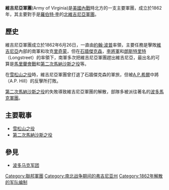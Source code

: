 {{noteTA
|T=zh-hans:弗吉尼亚军团;zh-hk:維珍尼亞軍團;zh-tw:維吉尼亞軍團;
|dt=大陆：弗吉尼亚军团；香港：維珍尼亞軍團；台灣：維吉尼亞軍團；
|1=zh-hans:弗吉尼亚;zh-hk:維珍尼亞;zh-tw:維吉尼亞;
|d1=大陆：弗吉尼亚；香港：維珍尼亞；台灣：維吉尼亞；
}}
'''維吉尼亞軍團'''(Army of Virginia)是[[美國內戰|美國內戰]]時北方的一支主要軍團，成立於1862年，其主要對手是[[羅伯特·李|羅伯特·李]]的[[北維吉尼亞軍團|北維吉尼亞軍團]]。

==歷史==
維吉尼亞軍團成立於1862年6月26日，一直由[[約翰·波普_(軍事將領)|約翰·波普]]率領，主要任務是擊敗[[維吉尼亞|維吉尼亞]]內部的南軍和攻克[[里奇蒙|里奇蒙]]，但在[[石牆傑克森|石牆傑克森]]，[[羅伯特·李|李將軍]]和[[朗斯特里特|朗斯特里特]]（Longstreet）的率領下，南軍多次把維吉尼亞軍團趕出維吉尼亞，最出名的可算是[[馬里蘭會戰|馬里蘭會戰]]和[[第二次馬納沙斯之役|第二次馬納沙斯之役]]等。

在[[雪松山之役|雪松山之役]]時，維吉尼亞軍團曾打退了石牆傑克森的軍旅，但被[[A.P.希爾|A.P.希爾]]中將（A.P. Hill）的反擊所打敗。

[[第二次馬納沙斯之役|第二次馬納沙斯之役]]的失敗導致維吉尼亞軍團的解散，部隊多被派往著名的[[波多馬克軍團|波多馬克軍團]]。

==主要戰事==
* [[雪松山之役|雪松山之役]]
* [[第二次馬納沙斯之役|第二次馬納沙斯之役]]

==參見==
* [[波多马克军团|波多马克军团]]

[[Category:聯邦軍團|Category:聯邦軍團]]
[[Category:南北战争期间的弗吉尼亚州|Category:南北战争期间的弗吉尼亚州]]
[[Category:1862年解散的军队编制|Category:1862年解散的军队编制]]